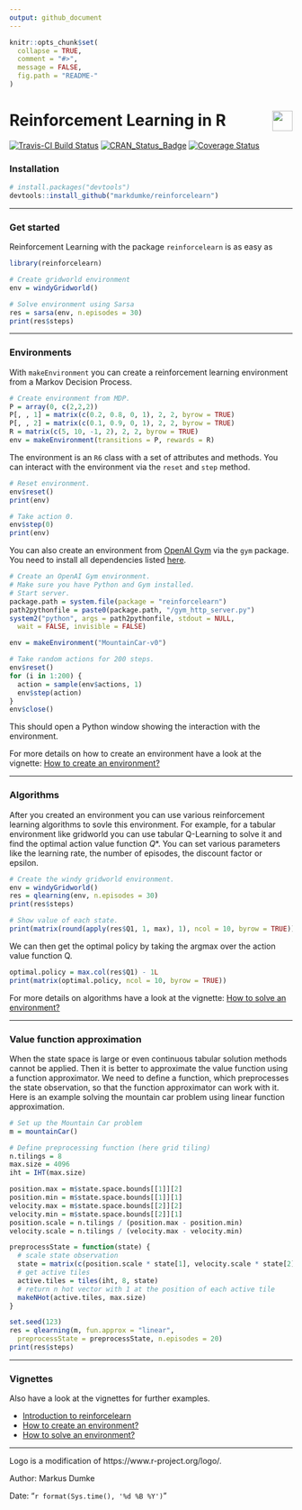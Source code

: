 ```yaml
---
output: github_document
---
```


```r
knitr::opts_chunk$set(
  collapse = TRUE,
  comment = "#>",
  message = FALSE,
  fig.path = "README-"
)
```

# Reinforcement Learning in R <img src="reinforcelearn.png" align="right" height="36"/>

[![Travis-CI Build Status](https://travis-ci.org/markdumke/reinforcelearn.svg?branch=master)](https://travis-ci.org/markdumke/reinforcelearn)
[![CRAN_Status_Badge](http://www.r-pkg.org/badges/version/reinforcelearn)](https://cran.r-project.org/package=reinforcelearn)
[![Coverage Status](https://img.shields.io/codecov/c/github/markdumke/reinforcelearn/master.svg?maxAge=600)](https://codecov.io/github/markdumke/reinforcelearn?branch=master)

### Installation

```r
# install.packages("devtools")
devtools::install_github("markdumke/reinforcelearn")
```

----

### Get started

Reinforcement Learning with the package `reinforcelearn` is as easy as

```r
library(reinforcelearn)

# Create gridworld environment
env = windyGridworld()

# Solve environment using Sarsa
res = sarsa(env, n.episodes = 30)
print(res$steps)
```

----

### Environments

With `makeEnvironment` you can create a reinforcement learning environment from a Markov Decision Process.

```r
# Create environment from MDP.
P = array(0, c(2,2,2))
P[, , 1] = matrix(c(0.2, 0.8, 0, 1), 2, 2, byrow = TRUE)
P[, , 2] = matrix(c(0.1, 0.9, 0, 1), 2, 2, byrow = TRUE)
R = matrix(c(5, 10, -1, 2), 2, 2, byrow = TRUE)  
env = makeEnvironment(transitions = P, rewards = R)
```

The environment is an `R6` class with a set of attributes and methods.
You can interact with the environment via the `reset` and `step` method.

```r
# Reset environment.
env$reset()
print(env)

# Take action 0.
env$step(0)
print(env)
```

You can also create an environment from [OpenAI Gym](https://gym.openai.com/) via the `gym` package. You need to install all dependencies listed [here](https://github.com/openai/gym-http-api).

```r
# Create an OpenAI Gym environment.
# Make sure you have Python and Gym installed.
# Start server.
package.path = system.file(package = "reinforcelearn")
path2pythonfile = paste0(package.path, "/gym_http_server.py")
system2("python", args = path2pythonfile, stdout = NULL,
  wait = FALSE, invisible = FALSE)

env = makeEnvironment("MountainCar-v0")

# Take random actions for 200 steps.
env$reset()
for (i in 1:200) {
  action = sample(env$actions, 1)
  env$step(action)
}
env$close()
```

This should open a Python window showing the interaction with the environment.

For more details on how to create an environment have a look at the vignette: [How to create an environment?](markdumke.github.io/reinforcelearn/articles/environments.html)

----

### Algorithms

After you created an environment you can use various reinforcement learning algorithms to sovle this environment. For example, for a tabular environment like  gridworld you can use tabular Q-Learning to solve it and find the optimal action value function $Q*$. You can set various parameters like the learning rate, the number of episodes, the discount factor or epsilon.

```r
# Create the windy gridworld environment.
env = windyGridworld()
res = qlearning(env, n.episodes = 30)
print(res$steps)

# Show value of each state.
print(matrix(round(apply(res$Q1, 1, max), 1), ncol = 10, byrow = TRUE))
```

We can then get the optimal policy by taking the argmax over the action value function Q.

```r
optimal.policy = max.col(res$Q1) - 1L
print(matrix(optimal.policy, ncol = 10, byrow = TRUE))
```

For more details on algorithms have a look at the vignette: [How to solve an environment?](markdumke.github.io/reinforcelearn/articles/algorithms.html)

----

### Value function approximation

When the state space is large or even continuous tabular solution methods cannot be applied. Then it is better to approximate the value function using a function approximator. We need to define a function, which preprocesses the state observation, so that the function approximator can work with it.
Here is an example solving the mountain car problem using linear function approximation. 

```r
# Set up the Mountain Car problem
m = mountainCar()

# Define preprocessing function (here grid tiling)
n.tilings = 8
max.size = 4096
iht = IHT(max.size)

position.max = m$state.space.bounds[[1]][2]
position.min = m$state.space.bounds[[1]][1]
velocity.max = m$state.space.bounds[[2]][2]
velocity.min = m$state.space.bounds[[2]][1]
position.scale = n.tilings / (position.max - position.min)
velocity.scale = n.tilings / (velocity.max - velocity.min)

preprocessState = function(state) {
  # scale state observation
  state = matrix(c(position.scale * state[1], velocity.scale * state[2]), ncol = 2)
  # get active tiles
  active.tiles = tiles(iht, 8, state)
  # return n hot vector with 1 at the position of each active tile
  makeNHot(active.tiles, max.size)
}

set.seed(123)
res = qlearning(m, fun.approx = "linear", 
  preprocessState = preprocessState, n.episodes = 20)
print(res$steps)
```

----

### Vignettes

Also have a look at the vignettes for further examples.

- [Introduction to reinforcelearn](markdumke.github.io/reinforcelearn/articles/introduction.html)
- [How to create an environment?](markdumke.github.io/reinforcelearn/articles/environments.html)
- [How to solve an environment?](markdumke.github.io/reinforcelearn/articles/algorithms.html)

----

Logo is a modification of https://www.r-project.org/logo/.

Author: Markus Dumke

Date: "`r format(Sys.time(), '%d %B %Y')`"
